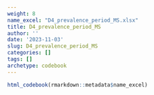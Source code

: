 ```yaml
---
weight: 8
name_excel: "D4_prevalence_period_MS.xlsx"
title: D4_prevalence_period_MS
author: ''
date: '2023-11-03'
slug: D4_prevalence_period_MS
categories: []
tags: []
archetype: codebook
---
```


```r
html_codebook(rmarkdown::metadata$name_excel)
```

